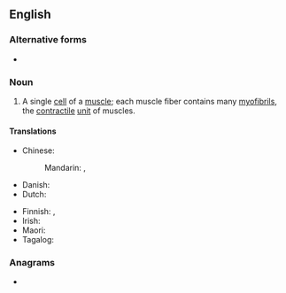 ==English==
{{wikipedia}}

===Alternative forms===
* {{alter|en|muscle fibre}}

===Noun===
{{en-noun|~}}

# A single [[cell]] of a [[muscle]]; each muscle fiber contains many [[myofibril]]s, the [[contractile]] [[unit]] of muscles.
#: {{syn|en|myocyte}}

====Translations====
{{trans-top|single cell of a muscle}}
* Chinese:
*: Mandarin: {{t|cmn|肌肉纖維}}, {{t|cmn|肌肉纤维|tr=jīròu xiānwéi}}
* Danish: {{t-needed|da}}
* Dutch: {{t-needed|nl}}
{{trans-mid}}
* Finnish: {{t+|fi|lihassolu}}, {{l|fi|lihassyy}}
* Irish: {{t|ga|snáithín matáin|m}}
* Maori: {{t|mi|weu uaua}}
* Tagalog: {{t|tl|binggas}}
{{trans-bottom}}

===Anagrams===
* {{anagrams|en|a=bceefilmrsu|muscle fibre}}